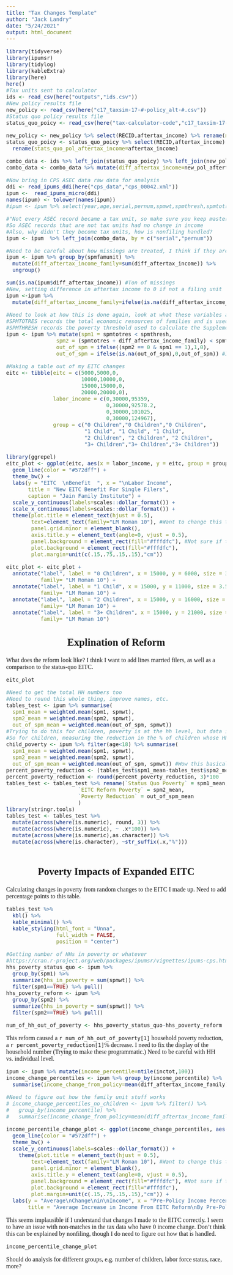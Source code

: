 ```yaml
---
title: "Tax Changes Template"
author: "Jack Landry"
date: "5/24/2021"
output: html_document
---
```


<style type="text/css">
body{
  font-family: Unna;
  font-size: 12pt;
}
/* Headers */
h1,h2,h3,h4,h5,h6{
  font-size: 20pt;
  text-align: center;
}

h1.title {
  font-size: 38px;
  text-align: center;
}
h4.author { 
    font-size: 18px;
  text-align: center;
}
h4.date { 
  font-size: 18px;
  text-align: center;
}
</style>

```r
library(tidyverse)
library(ipumsr)
library(tidylog)
library(kableExtra)
library(here)
here()
#Tax units sent to calculator
ids <- read_csv(here("outputs","ids.csv")) 
#New policy results file
new_policy <- read_csv(here("c17_taxsim-17-#-policy_alt-#.csv"))
#Status quo policy results file
status_quo_poicy <- read_csv(here("tax-calculator-code","c17_taxsim-17-#-#-#.csv"))

new_policy <- new_policy %>% select(RECID,aftertax_income) %>% rename(new_pol_aftertax_income=aftertax_income)
status_quo_poicy <- status_quo_poicy %>% select(RECID,aftertax_income) %>%
  rename(stats_quo_pol_aftertax_income=aftertax_income)

combo_data <- ids %>% left_join(status_quo_poicy) %>% left_join(new_policy)
combo_data <- combo_data %>% mutate(diff_aftertax_income=new_pol_aftertax_income - stats_quo_pol_aftertax_income)

#Now bring in CPS ASEC data raw data for analysis
ddi <- read_ipums_ddi(here("cps_data","cps_00042.xml"))
ipum <-  read_ipums_micro(ddi)
names(ipum) <- tolower(names(ipum))
#ipum <- ipum %>% select(year,age,serial,pernum,spmwt,spmthresh,spmtotres,spmfamunit) #Change this in the future

#"Not every ASEC record became a tax unit, so make sure you keep master non-matches" (From Earnie)
#So ASEC records that are not tax units had no change in income
#Also, why didn't they become tax units, how is nonfiling handled?
ipum <- ipum  %>% left_join(combo_data, by = c("serial","pernum"))
```

```r
#Need to be careful about how missings are treated, I think if they aren't in the tax data the change should be 0
ipum <- ipum %>% group_by(spmfamunit) %>% 
  mutate(diff_aftertax_income_family=sum(diff_aftertax_income)) %>% 
  ungroup()

sum(is.na(ipum$diff_aftertax_income)) #Ton of missings
#New, setting difference in aftertax income to 0 if not a filing unit
ipum <-ipum %>% 
  mutate(diff_aftertax_income_family=ifelse(is.na(diff_aftertax_income_family),0,diff_aftertax_income_family))

#Need to look at how this is done again, look at what these variables are
#SPMTOTRES records the total economic resources of families and is used to construct the Supplemental Poverty Measure (SPM)
#SPMTHRESH records the poverty threshold used to calculate the Supplemental Poverty Measure (SPM) for a family.
ipum <- ipum %>% mutate(spm1 = spmtotres < spmthresh,
                spm2 = (spmtotres + diff_aftertax_income_family) < spmthresh,
                out_of_spm = ifelse((spm2 == 0 & spm1 == 1),1,0),
                out_of_spm = ifelse(is.na(out_of_spm),0,out_of_spm)) #I think this is right but not sure 
```

```r
#Making a table out of my EITC changes
eitc <- tibble(eitc = c(5000,5000,0,
                        10000,10000,0,
                        15000,15000,0,
                        20000,20000,0), 
               labor_income = c(0,30000,95359,
                                0,30000,92578.2,
                                0,30000,101025,
                                0,30000,124967), 
               group = c("0 Children","0 Children","0 Children",
                         "1 Child", "1 Child", "1 Child",
                         "2 Children", "2 Children", "2 Children",
                         "3+ Children","3+ Children","3+ Children"))

library(ggrepel)
eitc_plot <- ggplot(eitc, aes(x = labor_income, y = eitc, group = group)) +
  geom_line(color = "#572dff") +
  theme_bw() + 
  labs(y = "EITC  \nBenefit  ", x = "\nLabor Income", 
       title = "New EITC Benefit For Single Filers",
       caption = "Jain Family Institute") +
  scale_y_continuous(labels=scales::dollar_format()) +
  scale_x_continuous(labels=scales::dollar_format()) +
  theme(plot.title = element_text(hjust = 0.5),
        text=element_text(family="LM Roman 10"), #Want to change this to Jain font, need to ask for it
        panel.grid.minor = element_blank(),
        axis.title.y = element_text(angle=0, vjust = 0.5),
        panel.background = element_rect(fill="#fffdfc"), #Not sure if this is actually modifying background
        plot.background = element_rect(fill="#fffdfc"),
        plot.margin=unit(c(.15,.75,.15,.15),"cm")) 

eitc_plot <- eitc_plot + 
  annotate("label", label = "0 Children", x = 15000, y = 6000, size = 3.5, colour = "#572dff",
           family= "LM Roman 10") +
  annotate("label", label = "1 Child", x = 15000, y = 11000, size = 3.5, colour = "#572dff",
           family= "LM Roman 10") +
  annotate("label", label = "2 Children", x = 15000, y = 16000, size = 3.5, colour = "#572dff",
           family= "LM Roman 10") +
  annotate("label", label = "3+ Children", x = 15000, y = 21000, size = 3.5, colour = "#572dff",
           family= "LM Roman 10") 
```

## Explination of Reform

What does the reform look like? I think I want to add lines married filers, as well as a comparison to the status-quo EITC. 
```r
eitc_plot
```


```r
#Need to get the total HH numbers too
#Need to round this whole thing, improve names, etc.
tables_test <- ipum %>% summarise(
  spm1_mean = weighted.mean(spm1, spmwt),
  spm2_mean = weighted.mean(spm2, spmwt),
  out_of_spm_mean = weighted.mean(out_of_spm, spmwt))
#Trying to do this for children, poverty is at the hh level, but data is at the individual level
#So for children, measuring the reduction in the % of children whose HH are in poverty
child_poverty <- ipum %>% filter(age<18) %>% summarise(
  spm1_mean = weighted.mean(spm1, spmwt),
  spm2_mean = weighted.mean(spm2, spmwt),
  out_of_spm_mean = weighted.mean(out_of_spm, spmwt)) #Wow this basically did not change
percent_poverty_reduction <- (tables_test$spm1_mean-tables_test$spm2_mean)/tables_test$spm2_mean
percent_poverty_reduction <- round(percent_poverty_reduction, 3)*100
tables_test <- tables_test %>% rename(`Status Quo Poverty` = spm1_mean,
                       `EITC Reform Poverty` = spm2_mean,
                       `Poverty Reduction` = out_of_spm_mean
                       )
library(stringr.tools)
tables_test <- tables_test %>% 
  mutate(across(where(is.numeric), round, 3)) %>% 
  mutate(across(where(is.numeric), ~ .x*100)) %>% 
  mutate(across(where(is.numeric),as.character)) %>% 
  mutate(across(where(is.character), ~str_suffix(.x,"%")))
  

```
<!-- Calculating changes in poverty, want to make these nice tables -->
<!-- Want to change the html to mimic Jain style as much as possible -->
<!-- Look at exsample here: https://www.jainfamilyinstitute.org/news/robust-evidence-for-1400-relief-and-recovery-checks/ -->
## Poverty Impacts of Expanded EITC

Calculating changes in poverty from random changes to the EITC I made up. Need to add percentage points to this table.

```r
tables_test %>%
  kbl() %>%
  kable_minimal() %>% 
  kable_styling(html_font = "Unna",
                full_width = FALSE,
                position = "center")

```

```r
#Getting number of HHs in poverty or whatever
#https://cran.r-project.org/web/packages/ipumsr/vignettes/ipums-cps.html
hhs_poverty_status_quo <- ipum %>% 
  group_by(spm1) %>%
  summarize(hhs_in_poverty = sum(spmwt)) %>% 
  filter(spm1==TRUE) %>% pull()
hhs_poverty_reform <- ipum %>% 
  group_by(spm2) %>%
  summarize(hhs_in_poverty = sum(spmwt)) %>% 
  filter(spm2==TRUE) %>% pull()

num_of_hh_out_of_poverty <- hhs_poverty_status_quo-hhs_poverty_reform
```
This reform caused a `r num_of_hh_out_of_poverty[1]` household poverty reduction, a `r percent_poverty_reduction[1]`% decrease. I need to fix the display of the household number (Trying to make these programmatic.) Need to be careful with HH vs. individual level.

<!-- ## Income change by pre-policy income percentiles -->

```r

ipum <- ipum %>% mutate(income_percentile=ntile(inctot,100))
income_change_percentiles <- ipum %>% group_by(income_percentile) %>% 
  summarise(income_change_from_policy=mean(diff_aftertax_income_family))

#Need to figure out how the family unit stuff works
# income_change_percentiles_no_children <- ipum %>% filter() %>% 
#   group_by(income_percentile) %>% 
#   summarise(income_change_from_policy=mean(diff_aftertax_income_family))

income_percentile_change_plot <- ggplot(income_change_percentiles, aes(x = income_percentile, y = income_change_from_policy)) +
  geom_line(color = "#572dff") +
  theme_bw() +
  scale_y_continuous(labels=scales::dollar_format()) +
    theme(plot.title = element_text(hjust = 0.5),
        text=element_text(family="LM Roman 10"), #Want to change this to Jain font, need to ask for it
        panel.grid.minor = element_blank(),
        axis.title.y = element_text(angle=0, vjust = 0.5),
        panel.background = element_rect(fill="#fffdfc"), #Not sure if this is actually modifying background
        plot.background = element_rect(fill="#fffdfc"),
        plot.margin=unit(c(.15,.75,.15,.15),"cm")) +
  labs(y = "Average\nChange\nin\nIncome", x = "Pre-Policy Income Percentile", 
       title = "Average Increase in Income From EITC Reform\nBy Pre-Policy Income Rank")
```
This seems implausible if I understand that changes I made to the EITC correctly. I seem to have an issue with non-matches in the tax data who have 0 income change. Don't think this can be explained by nonfiling, though I do need to figure out how that is handled.
```r
income_percentile_change_plot
```

Should do analysis for different groups, e.g. number of children, labor force status, race, more?

<!-- ## Analysis of how non-filing reduces benefits?  -->


